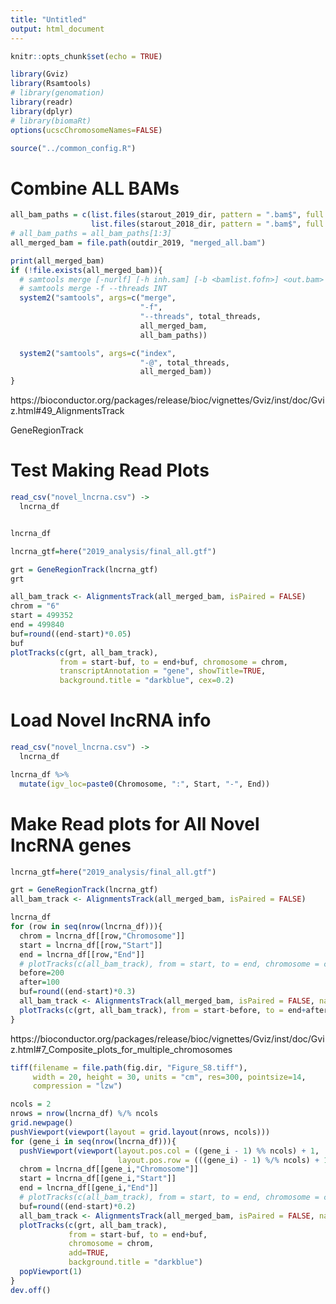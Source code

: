 ```yaml
---
title: "Untitled"
output: html_document
---
```


```r
knitr::opts_chunk$set(echo = TRUE)
```

```r
library(Gviz)
library(Rsamtools)
# library(genomation)
library(readr)
library(dplyr)
# library(biomaRt)
options(ucscChromosomeNames=FALSE)

source("../common_config.R")
```

# Combine ALL BAMs
```r
all_bam_paths = c(list.files(starout_2019_dir, pattern = ".bam$", full.names = TRUE),
                  list.files(starout_2018_dir, pattern = ".bam$", full.names = TRUE))
# all_bam_paths = all_bam_paths[1:3]
all_merged_bam = file.path(outdir_2019, "merged_all.bam")

print(all_merged_bam)
if (!file.exists(all_merged_bam)){
  # samtools merge [-nurlf] [-h inh.sam] [-b <bamlist.fofn>] <out.bam> <in1.bam> [<in2.bam> ... <inN.bam>]
  # samtools merge -f --threads INT
  system2("samtools", args=c("merge",
                             "-f",
                             "--threads", total_threads,
                             all_merged_bam,
                             all_bam_paths))

  system2("samtools", args=c("index",
                             "-@", total_threads,
                             all_merged_bam))
}
```


https://bioconductor.org/packages/release/bioc/vignettes/Gviz/inst/doc/Gviz.html#49_AlignmentsTrack

GeneRegionTrack



# Test Making Read Plots
```r
read_csv("novel_lncrna.csv") ->
  lncrna_df


lncrna_df

lncrna_gtf=here("2019_analysis/final_all.gtf")

grt = GeneRegionTrack(lncrna_gtf)
grt

all_bam_track <- AlignmentsTrack(all_merged_bam, isPaired = FALSE)
chrom = "6"
start = 499352
end = 499840
buf=round((end-start)*0.05)
buf
plotTracks(c(grt, all_bam_track), 
           from = start-buf, to = end+buf, chromosome = chrom, 
           transcriptAnnotation = "gene", showTitle=TRUE,
           background.title = "darkblue", cex=0.2)
```

# Load Novel lncRNA info
```r
read_csv("novel_lncrna.csv") ->
  lncrna_df

lncrna_df %>%
  mutate(igv_loc=paste0(Chromosome, ":", Start, "-", End))
```

# Make Read plots for All Novel lncRNA genes
```r
lncrna_gtf=here("2019_analysis/final_all.gtf")

grt = GeneRegionTrack(lncrna_gtf)
all_bam_track <- AlignmentsTrack(all_merged_bam, isPaired = FALSE)

lncrna_df
for (row in seq(nrow(lncrna_df))){
  chrom = lncrna_df[[row,"Chromosome"]]
  start = lncrna_df[[row,"Start"]]
  end = lncrna_df[[row,"End"]]
  # plotTracks(c(all_bam_track), from = start, to = end, chromosome = chrom)
  before=200
  after=100
  buf=round((end-start)*0.3)
  all_bam_track <- AlignmentsTrack(all_merged_bam, isPaired = FALSE, name=lncrna_df[[row,"Name"]])
  plotTracks(c(grt, all_bam_track), from = start-before, to = end+after, chromosome = chrom, transcriptAnnotation = "gene", background.title = "darkblue")
}
```

https://bioconductor.org/packages/release/bioc/vignettes/Gviz/inst/doc/Gviz.html#7_Composite_plots_for_multiple_chromosomes

```r

tiff(filename = file.path(fig.dir, "Figure_S8.tiff"),
     width = 20, height = 30, units = "cm", res=300, pointsize=14,
     compression = "lzw")

ncols = 2
nrows = nrow(lncrna_df) %/% ncols
grid.newpage()
pushViewport(viewport(layout = grid.layout(nrows, ncols)))
for (gene_i in seq(nrow(lncrna_df))){
  pushViewport(viewport(layout.pos.col = ((gene_i - 1) %% ncols) + 1,
                        layout.pos.row = (((gene_i) - 1) %/% ncols) + 1))
  chrom = lncrna_df[[gene_i,"Chromosome"]]
  start = lncrna_df[[gene_i,"Start"]]
  end = lncrna_df[[gene_i,"End"]]
  # plotTracks(c(all_bam_track), from = start, to = end, chromosome = chrom)
  buf=round((end-start)*0.2)
  all_bam_track <- AlignmentsTrack(all_merged_bam, isPaired = FALSE, name=lncrna_df[[gene_i,"Name"]])
  plotTracks(c(grt, all_bam_track), 
             from = start-buf, to = end+buf, 
             chromosome = chrom, 
             add=TRUE,
             background.title = "darkblue")
  popViewport(1)
}
dev.off()
```


